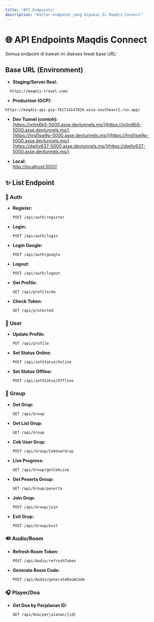 ```yaml
---
title: "API Endpoints"
description: "Daftar endpoint yang dipakai di Maqdis Connect"
---
```


# 🌐 API Endpoints Maqdis Connect

Semua endpoint di bawah ini diakses lewat base URL:

## Base URL (Environment)

- **Staging/Server Real:**

```
  https://maqdis-travel.com/
```

- **Production (GCP):**

```
https://maqdis-api-gcp-781714147020.asia-southeast2.run.app/
```

- **Dev Tunnel (contoh):**  
  [https://jxjlm6b5-5000.asse.devtunnels.ms/](https://jxjlm6b5-5000.asse.devtunnels.ms/)  
  [https://hnd1sw9p-5000.asse.devtunnels.ms/](https://hnd1sw9p-5000.asse.devtunnels.ms/)  
  [https://dwltv637-5000.asse.devtunnels.ms/](https://dwltv637-5000.asse.devtunnels.ms/)

- **Local:**  
  [http://localhost:5001/](http://localhost:5001/)

## **✨ List Endpoint**

### **🔑 Auth**

- **Register:** 

  ```
  POST /api/auth/register
  ```
- **Login:** 

  ```
  POST /api/auth/login
  ```
- **Login Google:** 

  ```
  POST /api/auth/google
  ```
- **Logout:** 

  ```
  POST /api/auth/logout
  ```
- **Get Profile:** 

  ```
  GET /api/profile/me
  ```
- **Check Token:** 

  ```
  GET /api/protected
  ```

### **👤 User**

- **Update Profile:** 

  ```
  PUT /api/profile
  ```
- **Set Status Online:** 

  ```
  POST /api/setStatus/Online
  ```
- **Set Status Offline:** 

  ```
  POST /api/setStatus/Offline
  ```

### **👥 Group**

- **Get Grup:** 

  ```
  GET /api/Group
  ```
- **Get List Grup:** 

  ```
  GET /api/Group
  ```
- **Cek User Grup:** 

  ```
  POST /api/Group/CekUserGrup
  ```
- **Live Progress:** 

  ```
  GET /api/Group/getCekLive
  ```
- **Get Peserta Group:** 

  ```
  GET /api/Group/peserta
  ```
- **Join Grup:** 

  ```
  POST /api/Group/join
  ```
- **Exit Grup:** 

  ```
  POST /api/Group/exit
  ```

### **🔊 Audio/Room**

- **Refresh Room Token:** 

  ```
  POST /api/Audio/refreshToken
  ```
- **Generate Room Code:** 

  ```
  POST /api/Audio/generateRoomCode
  ```

### **🎧 Player/Doa**

- **Get Doa by Perjalanan ID:** 

  ```
  GET /api/Doa/perjalanan/{id}
  ```